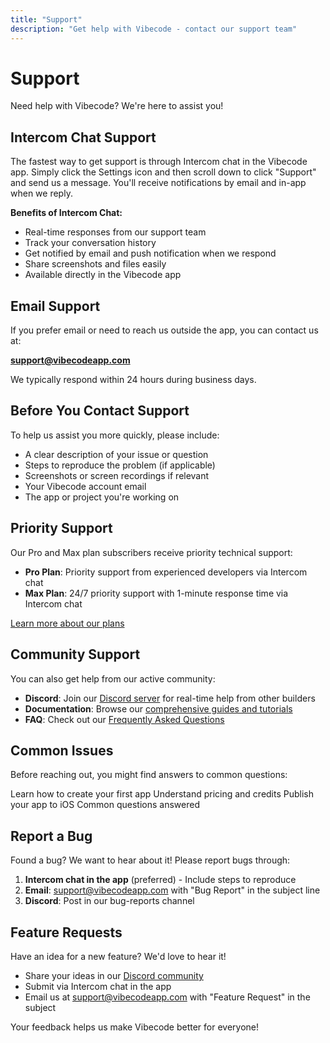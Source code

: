 ```yaml
---
title: "Support"
description: "Get help with Vibecode - contact our support team"
---
```


# Support

Need help with Vibecode? We're here to assist you!

## Intercom Chat Support

The fastest way to get support is through Intercom chat in the Vibecode app. Simply click the Settings icon and then scroll down to click "Support" and send us a message. You'll receive notifications by email and in-app when we reply.

**Benefits of Intercom Chat:**
- Real-time responses from our support team
- Track your conversation history
- Get notified by email and push notification when we respond
- Share screenshots and files easily
- Available directly in the Vibecode app

## Email Support

If you prefer email or need to reach us outside the app, you can contact us at:

**support@vibecodeapp.com**

We typically respond within 24 hours during business days.

## Before You Contact Support

To help us assist you more quickly, please include:

- A clear description of your issue or question
- Steps to reproduce the problem (if applicable)
- Screenshots or screen recordings if relevant
- Your Vibecode account email
- The app or project you're working on

## Priority Support

Our Pro and Max plan subscribers receive priority technical support:

- **Pro Plan**: Priority support from experienced developers via Intercom chat
- **Max Plan**: 24/7 priority support with 1-minute response time via Intercom chat

[Learn more about our plans](/introduction/plans-and-credits)

## Community Support

You can also get help from our active community:

- **Discord**: Join our [Discord server](https://discord.gg/qXyWYYX5Ts) for real-time help from other builders
- **Documentation**: Browse our [comprehensive guides and tutorials](/index)
- **FAQ**: Check out our [Frequently Asked Questions](/FAQs)

## Common Issues

Before reaching out, you might find answers to common questions:

<CardGroup cols={2}>

<Card title="Getting Started" icon="rocket" href="/introduction/creating-first-app">
  Learn how to create your first app
</Card>

<Card title="Plans & Credits" icon="credit-card" href="/introduction/plans-and-credits">
  Understand pricing and credits
</Card>

<Card title="Deploy to App Store" icon="mobile" href="/introduction/deploy-app-store">
  Publish your app to iOS
</Card>

<Card title="FAQs" icon="question" href="/faqs">
  Common questions answered
</Card>

</CardGroup>

## Report a Bug

Found a bug? We want to hear about it! Please report bugs through:

1. **Intercom chat in the app** (preferred) - Include steps to reproduce
2. **Email**: [support@vibecodeapp.com](mailto:support@vibecodeapp.com) with "Bug Report" in the subject line
3. **Discord**: Post in our bug-reports channel

## Feature Requests

Have an idea for a new feature? We'd love to hear it!

- Share your ideas in our [Discord community](https://discord.gg/qXyWYYX5Ts)
- Submit via Intercom chat in the app
- Email us at [support@vibecodeapp.com](mailto:support@vibecodeapp.com) with "Feature Request" in the subject

Your feedback helps us make Vibecode better for everyone!

